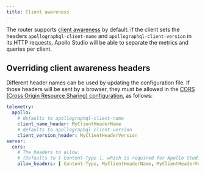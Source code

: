 ```yaml
---
title: Client awareness
---
```



The router supports [client awareness](https://www.apollographql.com/docs/kotlin/advanced/client-awareness/) by default:
if the client sets the headers `apollographql-client-name` and `apollographql-client-version` in its HTTP requests,
Apollo Studio will be able to separate the metrics and queries per client.

## Overriding client awareness headers

Different header names can be used by updating the configuration file. If those headers will be sent by
a browser, they must be allowed in the [CORS (Cross Origin Resource Sharing) configuration](../configuration/cors), as follows:

```yaml title="router.yaml"
telemetry:
  apollo:
    # defaults to apollographql-client-name
    client_name_header: MyClientHeaderName
    # defaults to apollographql-client-version
    client_version_header: MyClientHeaderVersion
server:
  cors:
    # The headers to allow.
    # (Defaults to [ Content-Type ], which is required for Apollo Studio)
    allow_headers: [ Content-Type, MyClientHeaderName, MyClientHeaderVersion]
```